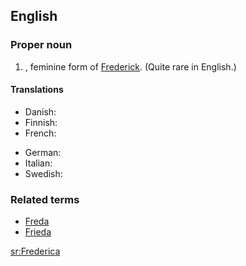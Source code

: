 ==English==

===Proper noun===
{{en-proper noun}}

# {{given name|female}}, feminine form of [[Frederick]]. (Quite rare in English.)

====Translations====
{{trans-top|female given name}}
*Danish: {{t|da|Frederikke}}
*Finnish: {{t|fi|Riikka}}
*French: {{t|fr|Frédérique}}
{{trans-mid}}
* German: {{t|de|Friederike}}
* Italian: {{t|it|Federica}}
* Swedish: {{t|sv|Fredrika}}
{{trans-bottom}}

===Related terms===
*[[Freda]]
*[[Frieda]]

[[sr:Frederica]]